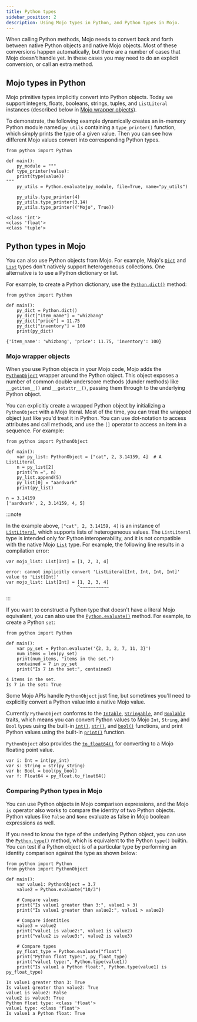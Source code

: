 ```yaml
---
title: Python types
sidebar_position: 2
description: Using Mojo types in Python, and Python types in Mojo.
---
```


When calling Python methods, Mojo needs to convert back and forth between native
Python objects and native Mojo objects. Most of these conversions happen
automatically, but there are a number of cases that Mojo doesn't handle yet.
In these cases you may need to do an explicit conversion, or call an extra
method.

## Mojo types in Python

Mojo primitive types implicitly convert into Python objects. Today we support
integers, floats, booleans, strings, tuples, and `ListLiteral` instances
(described below in [Mojo wrapper objects](#mojo-wrapper-objects)).

To demonstrate, the following example dynamically creates an in-memory Python
module named `py_utils` containing a `type_printer()` function, which simply
prints the type of a given value. Then you can see how different Mojo values
convert into corresponding Python types.

```mojo
from python import Python

def main():
    py_module = """
def type_printer(value):
    print(type(value))
"""
    py_utils = Python.evaluate(py_module, file=True, name="py_utils")

    py_utils.type_printer(4)
    py_utils.type_printer(3.14)
    py_utils.type_printer(("Mojo", True))
```

```output
<class 'int'>
<class 'float'>
<class 'tuple'>
```

## Python types in Mojo

You can also use Python objects from Mojo. For example, Mojo's
[`Dict`](/mojo/stdlib/collections/dict/Dict) and
[`List`](/mojo/stdlib/collections/list/List) types don't natively support
heterogeneous collections. One alternative is to use a Python dictionary or
list.

For example, to create a Python dictionary, use the
[`Python.dict()`](/mojo/stdlib/python/python/Python#dict) method:

```mojo
from python import Python

def main():
    py_dict = Python.dict()
    py_dict["item_name"] = "whizbang"
    py_dict["price"] = 11.75
    py_dict["inventory"] = 100
    print(py_dict)
```

```output
{'item_name': 'whizbang', 'price': 11.75, 'inventory': 100}
```

### Mojo wrapper objects

When you use Python objects in your Mojo code, Mojo adds the
[`PythonObject`](/mojo/stdlib/python/python_object/PythonObject) wrapper around
the Python object. This object exposes a number of common double underscore
methods (dunder methods) like `__getitem__()` and `__getattr__()`, passing them
through to the underlying Python object.

You can explicitly create a wrapped Python object by initializing a
`PythonObject` with a Mojo literal. Most of the time, you can treat the wrapped
object just like you'd treat it in Python. You can use dot-notation to access
attributes and call methods, and use the `[]` operator to access an item in a
sequence. For example:

```mojo
from python import PythonObject

def main():
    var py_list: PythonObject = ["cat", 2, 3.14159, 4]  # A ListLiteral
    n = py_list[2]
    print("n =", n)
    py_list.append(5)
    py_list[0] = "aardvark"
    print(py_list)
```

```output
n = 3.14159
['aardvark', 2, 3.14159, 4, 5]
```

:::note

In the example above, `["cat", 2, 3.14159, 4]` is an instance of
[`ListLiteral`](/mojo/stdlib/builtin/builtin_list/ListLiteral/), which supports
lists of heterogeneous values. The `ListLiteral` type is intended only for
Python interoperability, and it is not compatible with the native Mojo
[`List`](/mojo/stdlib/collections/list/List) type. For example, the following
line results in a compilation error:

```
var mojo_list: List[Int] = [1, 2, 3, 4]
```

```output
error: cannot implicitly convert 'ListLiteral[Int, Int, Int, Int]' value to 'List[Int]'
var mojo_list: List[Int] = [1, 2, 3, 4]
                           ^~~~~~~~~~~~
```

:::

If you want to construct a Python type that doesn't have a literal Mojo
equivalent, you can also use the
[`Python.evaluate()`](/mojo/stdlib/python/python/Python#evaluate) method. For
example, to create a Python `set`:

```mojo
from python import Python

def main():
    var py_set = Python.evaluate('{2, 3, 2, 7, 11, 3}')
    num_items = len(py_set)
    print(num_items, "items in the set.")
    contained = 7 in py_set
    print("Is 7 in the set:", contained)
```

```output
4 items in the set.
Is 7 in the set: True
```

Some Mojo APIs handle `PythonObject` just fine, but sometimes you'll need to
explicitly convert a Python value into a native Mojo value.

Currently `PythonObject` conforms to the
[`Intable`](/mojo/stdlib/builtin/int/Intable),
[`Stringable`](/mojo/stdlib/builtin/str/Stringable), and
[`Boolable`](/mojo/stdlib/builtin/bool/Boolable) traits, which means you can
convert Python values to Mojo `Int`, `String`, and `Bool` types using the
built-in [`int()`](/mojo/stdlib/builtin/int/int-function),
[`str()`](/mojo/stdlib/builtin/str/str), and
[`bool()`](/mojo/stdlib/builtin/bool/bool-function) functions, and print Python
values using the built-in [`print()`](/mojo/stdlib/builtin/io/print) function.

`PythonObject` also provides the
[`to_float64()`](/mojo/stdlib/python/python_object/PythonObject#to_float64) for
converting to a Mojo floating point value.

```mojo
var i: Int = int(py_int)
var s: String = str(py_string)
var b: Bool = bool(py_bool)
var f: Float64 = py_float.to_float64()
```

### Comparing Python types in Mojo

You can use Python objects in Mojo comparison expressions, and the Mojo `is`
operator also works to compare the identity of two Python objects. Python values
like `False` and `None` evaluate as false in Mojo boolean expressions as well.

If you need to know the type of the underlying Python object, you can use the
[`Python.type()`](/mojo/stdlib/python/python/Python#type) method, which is
equivalent to the Python `type()` builtin. You can test if a Python
object is of a particular type by performing an identity comparison against the
type as shown below:

```mojo
from python import Python
from python import PythonObject

def main():
    var value1: PythonObject = 3.7
    value2 = Python.evaluate("10/3")

    # Compare values
    print("Is value1 greater than 3:", value1 > 3)
    print("Is value1 greater than value2:", value1 > value2)

    # Compare identities
    value3 = value2
    print("value1 is value2:", value1 is value2)
    print("value2 is value3:", value2 is value3)

    # Compare types
    py_float_type = Python.evaluate("float")
    print("Python float type:", py_float_type)
    print("value1 type:", Python.type(value1))
    print("Is value1 a Python float:", Python.type(value1) is py_float_type)
```

```output
Is value1 greater than 3: True
Is value1 greater than value2: True
value1 is value2: False
value2 is value3: True
Python float type: <class 'float'>
value1 type: <class 'float'>
Is value1 a Python float: True
```
